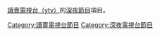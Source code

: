 [[讀賣電視台|讀賣電視台（ytv）]]的[[深夜節目|深夜節目]]項目。

[[Category:讀賣電視台節目|Category:讀賣電視台節目]]
[[Category:深夜電視台節目|Category:深夜電視台節目]]